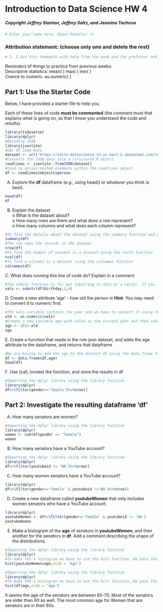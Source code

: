 # Introduction to Data Science HW 4
##### Copyright Jeffrey Stanton, Jeffrey Saltz, and Jasmina Tacheva


```r
# Enter your name here: Shaun Mckellar Jr
```

### Attribution statement: (choose only one and delete the rest)


```r
# 2. I did this homework with help from the book and the professor and these Internet sources:Youtube
```

Reminders of things to practice from previous weeks: <br>
Descriptive statistics: 	mean( ) max( ) min( )<br>
Coerce to numeric:		as.numeric( )<br>

## Part 1: Use the Starter Code 

Below, I have provided a starter file to help you. <br>

Each of these lines of code **must be commented** (the comment must that explains what is going on, so that I know you understand the code and results).


```r
library(tidyverse)
library(dplyr)
#Decoding JSON
library(jsonlite)
#URL OF JSON Data
dataset <- url("https://intro-datascience.s3.us-east-2.amazonaws.com/role.json")
#Converts the JSON data into a structured R object
readlines <- jsonlite::fromJSON(dataset)
#Used to access nested elements within the readlines object
df <- readlines$objects$person
```

A.	Explore the **df** dataframe (e.g., using head() or whatever you think is best).


```r
head(df)
df
```

B.	Explain the dataset <br>
o	What is the dataset about? <br>
o	How many rows are there and what does a row represent?<br>
o	How many columns and what does each column represent?<br>



```r
#To find the details about the dataset using the summary function and you get the details of the dataset.
summary(df)
#The row reps the records in the dataset
nrow(df)
#To find the number of columns in a dataset using the ncold function
ncol(df)
#To find a columns in a dataset using the colnames function
colnames(df)
```

C. What does running this line of code do? Explain in a comment:


```r
#The substr function is for get substring in data or a vector. If you look at the birthday it contains the values like "1951-05-20"
vals <- substr(df$birthday,1,4)
```

D. Create a new attribute 'age' - how old the person is 
**Hint:** You may need to convert it to numeric first.


```r
#The vals variable contains the year and we have to convert it using the as.numeric function
old <- as.numeric(vals)
#Create a new variable age with value as the current year and then subtracts with the birth year from the old variable to get the age.
age <- 2021-old
age
```

E. Create a function that reads in the role json dataset, and adds the age attribute to the dataframe, and returns that dataframe


```r
#We are having to add the age to the dataset df using the data.frame function.
df <- data.frame(df,age)
head(df)
```

F. Use (call, invoke) the function, and store the results in df


```r
#Importing the dplyr library using the library function
library(dplyr)
df%>%filter(gender=='female')%>%nrow()
```

## Part 2: Investigate the resulting dataframe 'df'

A.	How many senators are women? 


```r
#Importing the dplyr library using the library function
library(dplyr)
women <- sum(df$gender == "female")
women
```

B.	How many senators have a YouTube account?  


```r
#Importing the dplyr library using the library function
library(dplyr)
df%>%filter(youtubeid != 'NA')%>%nrow()
```

C.	 How many women senators have a YouTube account?


```r
library(dplyr)
df%>%filter(gender=='female' & youtubeid !='NA')%>%nrow()
```

D.	Create a new dataframe called **youtubeWomen** that only includes women senators who have a YouTube account.   


```r
library(dplyr)
youtubeWomen <- df%>%filter(gender=='female' & youtubeid != 'NA')
youtubeWomen
```

E.	Make a histogram of the **age** of senators in **youtubeWomen**, and then another for the senetors in **df**. Add a comment describing the shape of the distributions.


```r
#Importing the dplyr library using the library function
library(dplyr)
#To make the a histogram we have to use the hist function. We pass the age column from the df data uing the $ operator, and xlab for label x-axis.
hist(youtubeWomen$age,xlab = 'Age')
```
```r
#Importing the dplyr library using the library function
library(dplyr)
#To make the a histogram we have to use the hist function. We pass the age column from the df data uing the $ operator, and xlab for label x-axis.
hist(df$age,xlab = 'Age')
```

It seems the age of the senators are between 60-70. Most of the senators are older than 60 as well. The most common age for Women that are senators are in their 60s.